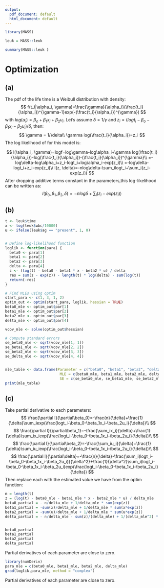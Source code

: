 ```yaml
---
output:
  pdf_document: default
  html_document: default
---
```

```r
library(MASS)

leuk = MASS::leuk

summary(MASS::leuk )
```


# Optimization
## (a)
The pdf of the life time is a Weibull distribution with density:
$$
f(t_i|\alpha_i, \gamma)=\frac{\gamma}{\alpha_i}(\frac{t_i}{\alpha_i})^{\gamma-1}exp(-(\frac{t_i}{\alpha_i})^{\gamma})
$$
with $log(\alpha_i)=\beta_o+\beta_1x_i+\beta_2u_i$.
Let's assume $\delta= 1/\gamma$ and $z_i=(logt_i-\beta_o-\beta_1x_i-\beta_2u_i)/\delta$, then:
$$
\gamma = 1/\delta\\
 \gamma log(\frac{t_i}{\alpha_i})=z_i
$$
The log likelihood of for this model is:

$$
l(\alpha_i, \gamma)=logf=log\gamma-log\alpha_i+\gamma log(\frac{t_i}{\alpha_i})-log(\frac{t_i}{\alpha_i})-(\frac{t_i}{\alpha_i})^{\gamma}\\
=-log\delta-log\alpha_i+z_i-logt_i+log\alpha_i-exp(z_i)\\
=-log\delta-logt_i+z_i-exp(z_i)\\
l(z, \delta)=-nlog\delta-\sum_ilogt_i+\sum_i(z_i-exp(z_i))
$$
After dropping additive terms constant in the parameters,this log-likelihood can be written as:
$$
l(\beta_0, \beta_1,\beta_2,\delta)=-nlog\delta+\sum_i(z_i-exp(z_i))
$$

## (b)
```r
t <- leuk$time
x <- log(leuk$wbc/10000)
u <- ifelse(leuk$ag == "present", 1, 0)


# Define log-likelihood function
loglik <- function(para) {
  beta0 <- para[1]
  beta1 <- para[2]
  beta2 <- para[3]
  delta <- para[4]
  z <- (log(t) - beta0 - beta1 * x - beta2 * u) / delta
  res = sum(z - exp(z)) - length(t) * log(delta) - sum(log(t))
  return(-res)
}
```

```r
# Find MLEs using optim
start_para <- c(1, 3, 1, 2)
optim_out <- optim(start_para, loglik, hessian = TRUE)
beta0_mle <- optim_out$par[1]
beta1_mle <- optim_out$par[2]
beta2_mle <- optim_out$par[3]
delta_mle <- optim_out$par[4]

vcov_mle <- solve(optim_out$hessian)

# Compute standard errors
se_beta0_mle <- sqrt(vcov_mle[1, 1])
se_beta1_mle <- sqrt(vcov_mle[2, 2])
se_beta2_mle <- sqrt(vcov_mle[3, 3])
se_delta_mle <- sqrt(vcov_mle[4, 4])


mle_table <- data.frame(Parameter = c("beta0", "beta1", "beta2", "delta"),
                         MLE = c(beta0_mle, beta1_mle, beta2_mle, delta_mle),
                         SE = c(se_beta0_mle, se_beta1_mle, se_beta2_mle, se_delta_mle))
print(mle_table)
```


## (c)
Take partial derivative to each parameters:
$$
\frac{\partial l}{\partial\beta_0}=-\frac{n}{\delta}+\frac{1}{\delta}\sum_iexp(\frac{logt_i-\beta_0-\beta_1x_i-\beta_2u_i}{\delta})\\
$$
$$
\frac{\partial l}{\partial\beta_1}=-\frac{\sum_ix_i}{\delta}+\frac{1}{\delta}\sum_ix_iexp(\frac{logt_i-\beta_0-\beta_1x_i-\beta_2u_i}{\delta})\\
$$
$$
\frac{\partial l}{\partial\beta_2}=-\frac{\sum_iu_i}{\delta}+\frac{1}{\delta}\sum_iu_iexp(\frac{logt_i-\beta_0-\beta_1x_i-\beta_2u_i}{\delta})\\
$$
$$
\frac{\partial l}{\partial\delta}=-\frac{n}{\delta}-\frac{\sum_i(logt_i-\beta_0-\beta_1x_i-\beta_2u_i)}{\delta^2}+\frac{1}{\delta^2}\sum_i(logt_i-\beta_0-\beta_1x_i-\beta_2u_i)exp(\frac{logt_i-\beta_0-\beta_1x_i-\beta_2u_i}{\delta})
$$
Then replace each with the estimated value we have from the optim function:
```r
n = length(t)
z = (log(t) - beta0_mle - beta1_mle * x - beta2_mle * u) / delta_mle
beta0_partial = - n/delta_mle + 1/delta_mle * sum(exp(z))
beta1_partial = -sum(x)/delta_mle + 1/delta_mle * sum(x*exp(z))
beta2_partial = -sum(u)/delta_mle + 1/delta_mle * sum(u*exp(z))
delta_partial = - n/delta_mle - sum(z)/(delta_mle) + 1/(delta_mle^2) * sum(z*delta_mle*exp(z))


beta0_partial
beta1_partial
beta2_partial
delta_partial
```
Partial derivatives of each parameter are close to zero. 

```r
library(numDeriv)
para_mle = c(beta0_mle, beta1_mle, beta2_mle, delta_mle)
grad(loglik,para_mle, method = "complex")
```
Partial derivatives of each parameter are close to zero. 



